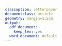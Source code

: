 ```yaml
---
classoption: letterpaper
documentclass: article
geometry: margin=1.5cm
output:
  pdf_document:
    keep_tex: yes
  word_document: default
---
```


<!-- Global figure parameters --> 
\setlength{\unitlength}{1in}
\fontfamily{phv}\selectfont
\pagenumbering{gobble}

<!-- Figure 2 --> 
\graphicspath{{../../../results/external_graphics/go_enrichment/}}
\textbf{\LARGE{Figure 2}}
\begin{picture}(0,4.5)
\put(0,1.65){\includegraphics[width=3in]{fig_2a.png}}
\put(3.7,1.85){\includegraphics[width=2.3in]{fig_2b.pdf}}

\put(0.1,-2.2){\includegraphics[width=10in]{node_enrichment_go_v2_1.pdf}}
\put(0,4.2){\textbf{A}}
\put(3.5,4.2){\textbf{B}}
\put(0,1.2){\textbf{C}}
\end{picture}